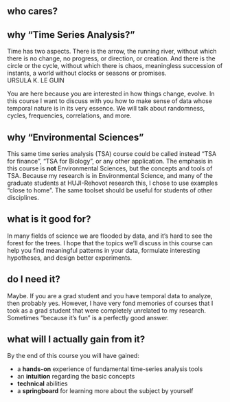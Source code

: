 ## who cares? {.unnumbered}

## why "Time Series Analysis?"

<div class="alert alert-info">
Time has two aspects. There is the arrow, the running river, without which there is no change, no progress, or direction, or creation. And there is the circle or the cycle, without which there is chaos, meaningless succession of instants, a world without clocks or seasons or promises.  
  URSULA K. LE GUIN</div>

You are here because you are interested in how things change, evolve. In this course I want to discuss with you how to make sense of data whose temporal nature is in its very essence. We will talk about randomness, cycles, frequencies, correlations, and more.


## why "Environmental Sciences"

This same time series analysis (TSA) course could be called instead "TSA for finance", "TSA for Biology", or any other application. The emphasis in this course is **not** Environmental Sciences, but the concepts and tools of TSA. Because my research is in Environmental Science, and many of the graduate students at HUJI-Rehovot research this, I chose to use examples "close to home". The same toolset should be useful for students of other disciplines.

## what is it good for?

In many fields of science we are flooded by data, and it's hard to see the forest for the trees. I hope that the topics we'll discuss in this course can help you find meaningful patterns in your data, formulate interesting hypotheses, and design better experiments.


## do I need it?

Maybe. If you are a grad student and you have temporal data to analyze, then probably yes. However, I have very fond memories of courses that I took as a grad student that were completely unrelated to my research. Sometimes "because it's fun" is a perfectly good answer.

## what will I **actually** gain from it?

By the end of this course you will have gained:

* a **hands-on** experience of fundamental time-series analysis tools
* an **intuition** regarding the basic concepts
* **technical** abilities
* a **springboard** for learning more about the subject by yourself